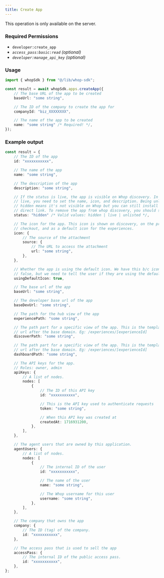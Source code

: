 ```yaml
---
title: Create App
---
```

<Note>This operation is only available on the server.</Note>

### Required Permissions
 - `developer:create_app`
 - _`access_pass:basic:read` (optional)_
 - _`developer:manage_api_key` (optional)_

### Usage

```typescript
import { whopSdk } from "@/lib/whop-sdk";

const result = await whopSdk.apps.createApp({
	// The base URL of the app to be created
	baseUrl: "some string",

	// The ID of the company to create the app for
	companyId: "biz_XXXXXXXX",

	// The name of the app to be created
	name: "some string" /* Required! */,
});

```

### Example output

```typescript
const result = {
	// The ID of the app
	id: "xxxxxxxxxxx",

	// The name of the app
	name: "some string",

	// The description of the app
	description: "some string",

	// If the status is live, the app is visible on Whop discovery. In order to be
	// live, you need to set the name, icon, and description. Being unlisted or
	// hidden means it's not visible on Whop but you can still install the app via
	// direct link. To remove the app from whop discovery, you should set the status to unlisted.
	status: "hidden" /* Valid values: hidden | live | unlisted */,

	// The icon for the app. This icon is shown on discovery, on the product page, on
	// checkout, and as a default icon for the experiences.
	icon: {
		// The source of the attachment
		source: {
			// The URL to access the attachment
			url: "some string",
		},
	},

	// Whether the app is using the default icon. We have this b/c icon is null
	// false, but we need to tell the user if they are using the default icon so they change it.
	usingDefaultIcon: true,

	// The base url of the app
	baseUrl: "some string",

	// The developer base url of the app
	baseDevUrl: "some string",

	// The path for the hub view of the app
	experiencePath: "some string",

	// The path part for a specific view of the app. This is the template part of the
	// url after the base domain. Eg: /experiences/[experienceId]
	discoverPath: "some string",

	// The path part for a specific view of the app. This is the template part of the
	// url after the base domain. Eg: /experiences/[experienceId]
	dashboardPath: "some string",

	// The API keys for the app.
	// Roles: owner, admin
	apiKeys: {
		// A list of nodes.
		nodes: [
			{
				// The ID of this API key
				id: "xxxxxxxxxxx",

				// This is the API key used to authenticate requests
				token: "some string",

				// When this API key was created at
				createdAt: 1716931200,
			},
		],
	},

	// The agent users that are owned by this application.
	agentUsers: {
		// A list of nodes.
		nodes: [
			{
				// The internal ID of the user
				id: "xxxxxxxxxxx",

				// The name of the user
				name: "some string",

				// The Whop username for this user
				username: "some string",
			},
		],
	},

	// The company that owns the app
	company: {
		// The ID (tag) of the company.
		id: "xxxxxxxxxxx",
	},

	// The access pass that is used to sell the app
	accessPass: {
		// The internal ID of the public access pass.
		id: "xxxxxxxxxxx",
	},
};

```
